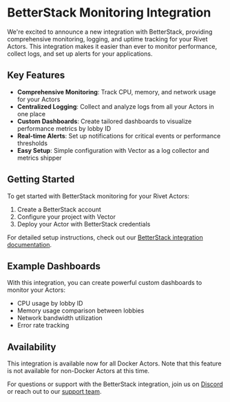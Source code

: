 
# BetterStack Monitoring Integration

We're excited to announce a new integration with BetterStack, providing comprehensive monitoring, logging, and uptime tracking for your Rivet Actors. This integration makes it easier than ever to monitor performance, collect logs, and set up alerts for your applications.

## Key Features

- **Comprehensive Monitoring**: Track CPU, memory, and network usage for your Actors
- **Centralized Logging**: Collect and analyze logs from all your Actors in one place
- **Custom Dashboards**: Create tailored dashboards to visualize performance metrics by lobby ID
- **Real-time Alerts**: Set up notifications for critical events or performance thresholds
- **Easy Setup**: Simple configuration with Vector as a log collector and metrics shipper

## Getting Started

To get started with BetterStack monitoring for your Rivet Actors:

1. Create a BetterStack account
2. Configure your project with Vector
3. Deploy your Actor with BetterStack credentials

For detailed setup instructions, check out our [BetterStack integration documentation](https://rivet.gg/docs/integrations/better-stack).

## Example Dashboards

With this integration, you can create powerful custom dashboards to monitor your Actors:

- CPU usage by lobby ID
- Memory usage comparison between lobbies
- Network bandwidth utilization
- Error rate tracking

## Availability

This integration is available now for all Docker Actors. Note that this feature is not available for non-Docker Actors at this time.

For questions or support with the BetterStack integration, join us on [Discord](https://rivet.gg/discord) or reach out to our [support team](https://rivet.gg/support).
